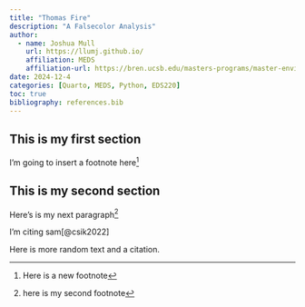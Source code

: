 ```yaml
---
title: "Thomas Fire"
description: "A Falsecolor Analysis"
author: 
  - name: Joshua Mull
    url: https://llumj.github.io/
    affiliation: MEDS
    affiliation-url: https://bren.ucsb.edu/masters-programs/master-environmental-data-science
date: 2024-12-4
categories: [Quarto, MEDS, Python, EDS220]
toc: true
bibliography: references.bib
---
```


## This is my first section

I'm going to insert a footnote here[^1]

[^1]: Here is a new footnote

## This is my second section

Here's is my next paragraph[^2]

[^2]: here is my second footnote

I'm citing sam[@csik2022]

Here is more random text and a citation.

